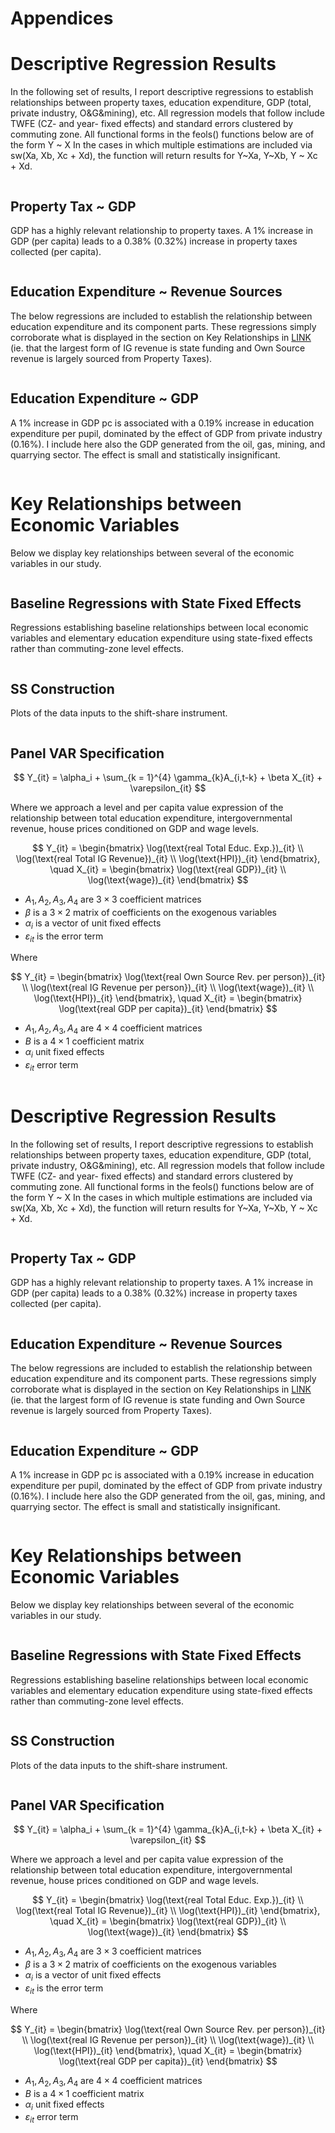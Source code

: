 # Appendices {-}

```{=latex}
\appendix
```


```{=latex}
\input{/Users/ebbamark/Documents/Documents - Nuff-Malham/GitHub/pub_fin_schools/code/si_tex_docs/si.tex}
```

# Descriptive Regression Results

In the following set of results, I report descriptive regressions to establish relationships between property taxes, education expenditure, GDP (total, private industry, O&G&mining), etc.
All regression models that follow include TWFE (CZ- and year- fixed effects) and standard errors clustered by commuting zone.
All functional forms in the feols() functions below are of the form Y ~ X In the cases in which multiple estimations are included via sw(Xa, Xb, Xc + Xd), the function will return results for Y~Xa, Y~Xb, Y ~ Xc + Xd.

```r
```

## Property Tax ~ GDP

GDP has a highly relevant relationship to property taxes. A 1% increase in GDP (per capita) leads to a 0.38% (0.32%) increase in property taxes collected (per capita).

```r
```

## Education Expenditure ~ Revenue Sources

The below regressions are included to establish the relationship between education expenditure and its component parts. These regressions simply corroborate what is displayed in the section on Key Relationships in [LINK](https://ebbam.github.io/pub_fin_schools/code/cz_results.html) (ie. that the largest form of IG revenue is state funding and Own Source revenue is largely sourced from Property Taxes).

```r
```

## Education Expenditure ~ GDP

A 1% increase in GDP pc is associated with a 0.19% increase in education expenditure per pupil, dominated by the effect of GDP from private industry (0.16%). I include here also the GDP generated from the oil, gas, mining, and quarrying sector. The effect is small and statistically insignificant.

```r
```

# Key Relationships between Economic Variables

Below we display key relationships between several of the economic variables in our study.

```r
```

## Baseline Regressions with State Fixed Effects

Regressions establishing baseline relationships between local economic variables and elementary education expenditure using state-fixed effects rather than commuting-zone level effects.

```r
```

## SS Construction

Plots of the data inputs to the shift-share instrument.

```r
```

## Panel VAR Specification

$$
Y_{it} = \alpha_i +  \sum_{k = 1}^{4} \gamma_{k}A_{i,t-k} + \beta X_{it} + \varepsilon_{it}
$$

Where we approach a level and per capita value expression of the
relationship between total education expenditure, intergovernmental
revenue, house prices conditioned on GDP and wage levels.

$$
Y_{it} =
\begin{bmatrix}
\log(\text{real Total Educ. Exp.})_{it} \\
\log(\text{real Total IG Revenue})_{it} \\
\log(\text{HPI})_{it}
\end{bmatrix},
\quad
X_{it} =
\begin{bmatrix}
\log(\text{real GDP})_{it} \\
\log(\text{wage})_{it}
\end{bmatrix}
$$

- $A_1, A_2, A_3, A_4$ are $3 \times 3$ coefficient matrices
- $\beta$ is a $3 \times 2$ matrix of coefficients on the exogenous variables
- $\alpha_i$ is a vector of unit fixed effects
- $\varepsilon_{it}$ is the error term

Where

$$
Y_{it} =
\begin{bmatrix}
\log(\text{real Own Source Rev. per person})_{it} \\
\log(\text{real IG Revenue per person})_{it} \\
\log(\text{wage})_{it} \\
\log(\text{HPI})_{it}
\end{bmatrix},
\quad
X_{it} =
\begin{bmatrix}
\log(\text{real GDP per capita})_{it}
\end{bmatrix}
$$

- $A_1, A_2, A_3, A_4$ are $4 \times 4$ coefficient matrices
- $B$ is a $4 \times 1$ coefficient matrix
- $\alpha_i$ unit fixed effects
- $\varepsilon_{it}$ error term

```r
```

# Descriptive Regression Results

In the following set of results, I report descriptive regressions to establish relationships between property taxes, education expenditure, GDP (total, private industry, O&G&mining), etc.
All regression models that follow include TWFE (CZ- and year- fixed effects) and standard errors clustered by commuting zone.
All functional forms in the feols() functions below are of the form Y ~ X In the cases in which multiple estimations are included via sw(Xa, Xb, Xc + Xd), the function will return results for Y~Xa, Y~Xb, Y ~ Xc + Xd.

```r
```

## Property Tax ~ GDP

GDP has a highly relevant relationship to property taxes. A 1% increase in GDP (per capita) leads to a 0.38% (0.32%) increase in property taxes collected (per capita).

```r
```

## Education Expenditure ~ Revenue Sources

The below regressions are included to establish the relationship between education expenditure and its component parts. These regressions simply corroborate what is displayed in the section on Key Relationships in [LINK](https://ebbam.github.io/pub_fin_schools/code/cz_results.html) (ie. that the largest form of IG revenue is state funding and Own Source revenue is largely sourced from Property Taxes).

```r
```

## Education Expenditure ~ GDP

A 1% increase in GDP pc is associated with a 0.19% increase in education expenditure per pupil, dominated by the effect of GDP from private industry (0.16%). I include here also the GDP generated from the oil, gas, mining, and quarrying sector. The effect is small and statistically insignificant.

```r
```

# Key Relationships between Economic Variables

Below we display key relationships between several of the economic variables in our study.

```r
```

## Baseline Regressions with State Fixed Effects

Regressions establishing baseline relationships between local economic variables and elementary education expenditure using state-fixed effects rather than commuting-zone level effects.

```r
```

## SS Construction

Plots of the data inputs to the shift-share instrument.

```r
```

## Panel VAR Specification

$$
Y_{it} = \alpha_i +  \sum_{k = 1}^{4} \gamma_{k}A_{i,t-k} + \beta X_{it} + \varepsilon_{it}
$$

Where we approach a level and per capita value expression of the
relationship between total education expenditure, intergovernmental
revenue, house prices conditioned on GDP and wage levels.

$$
Y_{it} =
\begin{bmatrix}
\log(\text{real Total Educ. Exp.})_{it} \\
\log(\text{real Total IG Revenue})_{it} \\
\log(\text{HPI})_{it}
\end{bmatrix},
\quad
X_{it} =
\begin{bmatrix}
\log(\text{real GDP})_{it} \\
\log(\text{wage})_{it}
\end{bmatrix}
$$

- $A_1, A_2, A_3, A_4$ are $3 \times 3$ coefficient matrices
- $\beta$ is a $3 \times 2$ matrix of coefficients on the exogenous variables
- $\alpha_i$ is a vector of unit fixed effects
- $\varepsilon_{it}$ is the error term

Where

$$
Y_{it} =
\begin{bmatrix}
\log(\text{real Own Source Rev. per person})_{it} \\
\log(\text{real IG Revenue per person})_{it} \\
\log(\text{wage})_{it} \\
\log(\text{HPI})_{it}
\end{bmatrix},
\quad
X_{it} =
\begin{bmatrix}
\log(\text{real GDP per capita})_{it}
\end{bmatrix}
$$

- $A_1, A_2, A_3, A_4$ are $4 \times 4$ coefficient matrices
- $B$ is a $4 \times 1$ coefficient matrix
- $\alpha_i$ unit fixed effects
- $\varepsilon_{it}$ error term

```r
```

